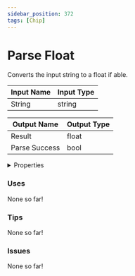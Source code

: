 ```yaml
---
sidebar_position: 372
tags: [Chip]
---
```


# Parse Float

Converts the input string to a float if able.




<EsbSvg />

| Input Name | Input Type |
|-----------|-----------|
| String | string |

| Output Name | Output Type |
|-----------|-----------|
| Result | float |
| Parse Success | bool |


<details>
  <summary>Properties</summary>
  <div>
    <div>
    <table>
      <thead>
        <tr>
          <th>Is beta required?</th>
          <th>❌</th>
        </tr>
        <tr>
          <th>Is this chip a trolling risk?</th>
          <th>❌</th>
        </tr>
        <tr>
          <th>Chip UUID</th>
          <th>5e25f40a-2b8c-4327-a89c-7a749838da7d</th>
        </tr>
      </thead>
    </table>
    </div>
  </div>
</details>

### Uses

None so far!

### Tips

None so far!

### Issues

None so far!